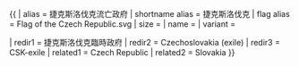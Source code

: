 {{ {{{1<noinclude>|country showdata</noinclude>}}}
| alias = 捷克斯洛伐克流亡政府
| shortname alias = 捷克斯洛伐克
| flag alias = Flag of the Czech Republic.svg
| size = {{{size|}}}
| name = {{{name|}}}
| variant = {{{variant|}}}
<noinclude>

| redir1 = 捷克斯洛伐克臨時政府
| redir2 = Czechoslovakia (exile)
| redir3 = CSK-exile
| related1 = Czech Republic
| related2 = Slovakia
</noinclude>
}}<noinclude>
<!-- INTERWIKIS GO TO WIKIDATA, THANK YOU! -->
</noinclude>